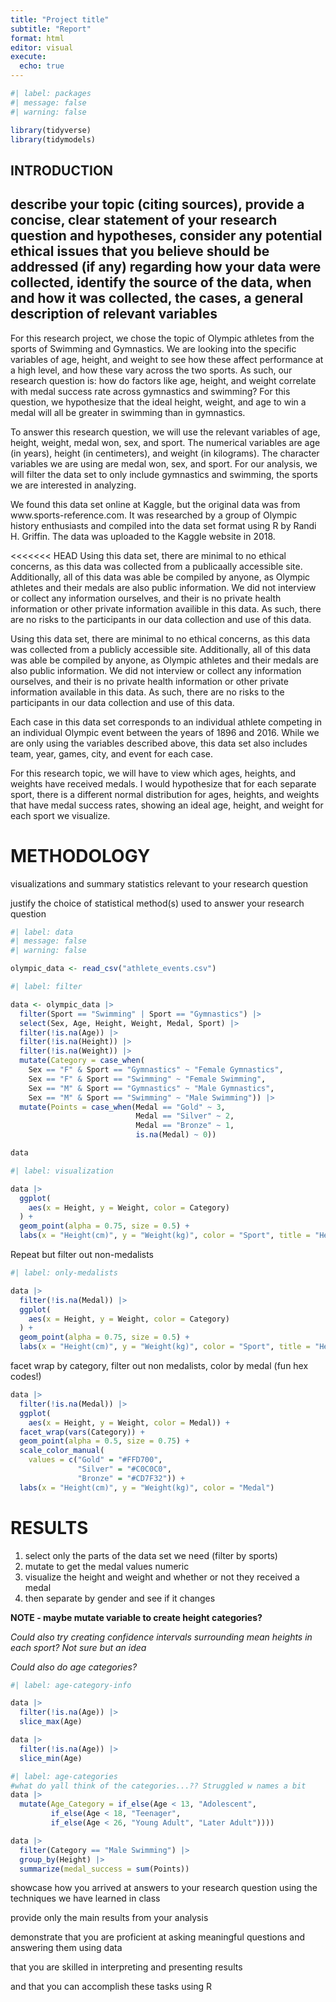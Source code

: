 ```yaml
---
title: "Project title"
subtitle: "Report"
format: html
editor: visual
execute:
  echo: true
---
```


```r
#| label: packages
#| message: false
#| warning: false

library(tidyverse)
library(tidymodels)
```

## INTRODUCTION

## describe your topic (citing sources), provide a concise, clear statement of your research question and hypotheses, consider any potential ethical issues that you believe should be addressed (if any) regarding how your data were collected, identify the source of the data, when and how it was collected, the cases, a general description of relevant variables

For this research project, we chose the topic of Olympic athletes from the sports of Swimming and Gymnastics. We are looking into the specific variables of age, height, and weight to see how these affect performance at a high level, and how these vary across the two sports. As such, our research question is: how do factors like age, height, and weight correlate with medal success rate across gymnastics and swimming? For this question, we hypothesize that the ideal height, weight, and age to win a medal will all be greater in swimming than in gymnastics.

To answer this research question, we will use the relevant variables of age, height, weight, medal won, sex, and sport. The numerical variables are age (in years), height (in centimeters), and weight (in kilograms). The character variables we are using are medal won, sex, and sport. For our analysis, we will filter the data set to only include gymnastics and swimming, the sports we are interested in analyzing.

We found this data set online at Kaggle, but the original data was from www.sports-reference.com. It was researched by a group of Olympic history enthusiasts and compiled into the data set format using R by Randi H. Griffin. The data was uploaded to the Kaggle website in 2018.

\<\<\<\<\<\<\< HEAD Using this data set, there are minimal to no ethical concerns, as this data was collected from a publicaally accessible site. Additionally, all of this data was able be compiled by anyone, as Olympic athletes and their medals are also public information. We did not interview or collect any information ourselves, and their is no private health information or other private information availible in this data. As such, there are no risks to the participants in our data collection and use of this data.

Using this data set, there are minimal to no ethical concerns, as this data was collected from a publicly accessible site. Additionally, all of this data was able be compiled by anyone, as Olympic athletes and their medals are also public information. We did not interview or collect any information ourselves, and their is no private health information or other private information available in this data. As such, there are no risks to the participants in our data collection and use of this data.

Each case in this data set corresponds to an individual athlete competing in an individual Olympic event between the years of 1896 and 2016. While we are only using the variables described above, this data set also includes team, year, games, city, and event for each case.

For this research topic, we will have to view which ages, heights, and weights have received medals. I would hypothesize that for each separate sport, there is a different normal distribution for ages, heights, and weights that have medal success rates, showing an ideal age, height, and weight for each sport we visualize.

# METHODOLOGY

visualizations and summary statistics relevant to your research question

justify the choice of statistical method(s) used to answer your research question

```r
#| label: data
#| message: false
#| warning: false

olympic_data <- read_csv("athlete_events.csv")
```

```r
#| label: filter

data <- olympic_data |>
  filter(Sport == "Swimming" | Sport == "Gymnastics") |>
  select(Sex, Age, Height, Weight, Medal, Sport) |>
  filter(!is.na(Age)) |>
  filter(!is.na(Height)) |>
  filter(!is.na(Weight)) |>
  mutate(Category = case_when(
    Sex == "F" & Sport == "Gymnastics" ~ "Female Gymnastics",
    Sex == "F" & Sport == "Swimming" ~ "Female Swimming",
    Sex == "M" & Sport == "Gymnastics" ~ "Male Gymnastics",
    Sex == "M" & Sport == "Swimming" ~ "Male Swimming")) |>
  mutate(Points = case_when(Medal == "Gold" ~ 3,
                            Medal == "Silver" ~ 2,
                            Medal == "Bronze" ~ 1,
                            is.na(Medal) ~ 0)) 

data

```

```r
#| label: visualization

data |>
  ggplot(
    aes(x = Height, y = Weight, color = Category)
  ) +
  geom_point(alpha = 0.75, size = 0.5) +
  labs(x = "Height(cm)", y = "Weight(kg)", color = "Sport", title = "Height and weight of Olympic athletes \nby sport and gender")

```

Repeat but filter out non-medalists
```r
#| label: only-medalists

data |>
  filter(!is.na(Medal)) |>
  ggplot(
    aes(x = Height, y = Weight, color = Category)
  ) +
  geom_point(alpha = 0.75, size = 0.5) +
  labs(x = "Height(cm)", y = "Weight(kg)", color = "Sport", title = "Height and weight of Olympic medalists \nby sport and gender")

```

facet wrap by category, filter out non medalists, color by medal (fun hex codes!)

```r
data |>
  filter(!is.na(Medal)) |>
  ggplot(
    aes(x = Height, y = Weight, color = Medal)) +
  facet_wrap(vars(Category)) +
  geom_point(alpha = 0.5, size = 0.75) +
  scale_color_manual(
    values = c("Gold" = "#FFD700",
               "Silver" = "#C0C0C0",
               "Bronze" = "#CD7F32")) +
  labs(x = "Height(cm)", y = "Weight(kg)", color = "Medal")


```



# RESULTS

1.  select only the parts of the data set we need (filter by sports)
2.  mutate to get the medal values numeric
3.  visualize the height and weight and whether or not they received a medal
4.  then separate by gender and see if it changes

**NOTE - maybe mutate variable to create height categories?**

*Could also try creating confidence intervals surrounding mean heights in each sport? Not sure but an idea*

*Could also do age categories?*

```r
#| label: age-category-info

data |>
  filter(!is.na(Age)) |>
  slice_max(Age)

data |>
  filter(!is.na(Age)) |>
  slice_min(Age)
```

```r
#| label: age-categories
#what do yall think of the categories...?? Struggled w names a bit
data |>
  mutate(Age_Category = if_else(Age < 13, "Adolescent",
         if_else(Age < 18, "Teenager", 
         if_else(Age < 26, "Young Adult", "Later Adult"))))
```


```r


data |>
  filter(Category == "Male Swimming") |>
  group_by(Height) |>
  summarize(medal_success = sum(Points))
```

showcase how you arrived at answers to your research question using the techniques we have learned in class

provide only the main results from your analysis

demonstrate that you are proficient at asking meaningful questions and answering them using data

that you are skilled in interpreting and presenting results

and that you can accomplish these tasks using R
